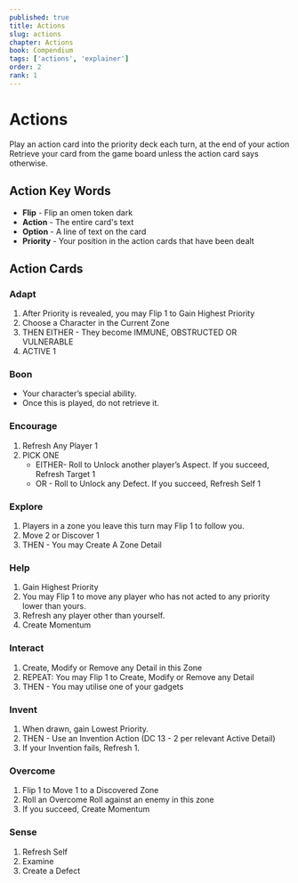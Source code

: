 ```yaml
---
published: true
title: Actions
slug: actions
chapter: Actions
book: Compendium
tags: ['actions', 'explainer']
order: 2
rank: 1
---
```


# Actions

Play an action card into the priority deck each turn, at the end of your action Retrieve your card from the game board unless the action card says otherwise.

## Action Key Words

-   **Flip** - Flip an omen token dark
-   **Action** - The entire card's text
-   **Option** - A line of text on the card
-   **Priority** - Your position in the action cards that have been dealt

## Action Cards

### Adapt

1. After Priority is revealed, you may Flip 1 to Gain Highest Priority
1. Choose a Character in the Current Zone
1. THEN EITHER - They become IMMUNE, OBSTRUCTED OR VULNERABLE
1. ACTIVE 1

### Boon

-   Your character’s special ability.
-   Once this is played, do not retrieve it.

### Encourage

1. Refresh Any Player 1
1. PICK ONE
    - EITHER- Roll to Unlock another player’s Aspect. If you succeed, Refresh Target 1
    - OR - Roll to Unlock any Defect. If you succeed, Refresh Self 1

### Explore

1. Players in a zone you leave this turn may Flip 1 to follow you.
1. Move 2 or Discover 1
1. THEN - You may Create A Zone Detail

### Help

1. Gain Highest Priority
1. You may Flip 1 to move any player who has not acted to any priority lower than yours.
1. Refresh any player other than yourself.
1. Create Momentum

### Interact

1. Create, Modify or Remove any Detail in this Zone
1. REPEAT: You may Flip 1 to Create, Modify or Remove any Detail
1. THEN - You may utilise one of your gadgets

### Invent

1. When drawn, gain Lowest Priority.
1. THEN - Use an Invention Action (DC 13 - 2 per relevant Active Detail)
1. If your Invention fails, Refresh 1.

### Overcome

1. Flip 1 to Move 1 to a Discovered Zone
1. Roll an Overcome Roll against an enemy in this zone
1. If you succeed, Create Momentum

### Sense

1. Refresh Self
1. Examine
1. Create a Defect
